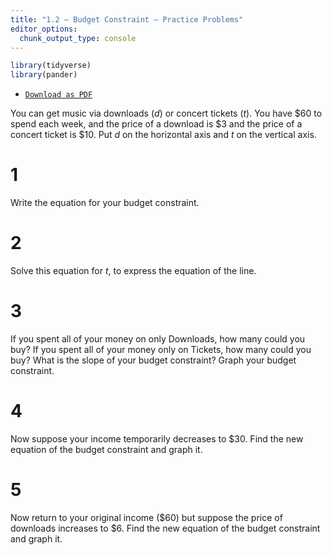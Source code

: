 ```yaml
---
title: "1.2 — Budget Constraint — Practice Problems"
editor_options: 
  chunk_output_type: console
---
```


```r
library(tidyverse)
library(pander)
```

- [<i class="fas fa-file-pdf"></i> `Download as PDF`](/practice/1.2-practice.pdf)

You can get music via downloads ($d$) or concert tickets ($t$). You have $60 to spend each week, and the price of a download is $3 and the price of a concert ticket is $10. Put $d$ on the horizontal axis and $t$ on the vertical axis.

# 1 

Write the equation for your budget constraint.

# 2 

Solve this equation for $t$, to express the equation of the line.

# 3

If you spent all of your money on only Downloads, how many could you buy? If you spent all of your money only on Tickets, how many could you buy? What is the slope of your budget constraint? Graph your budget constraint.

# 4

Now suppose your income temporarily decreases to $30. Find the new equation of the budget constraint and graph it.

# 5

Now return to your original income ($60) but suppose the price of downloads increases to $6. Find the new equation of the budget constraint and graph it.